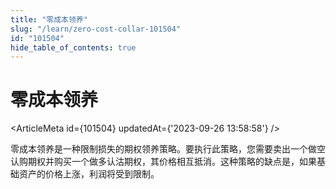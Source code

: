 ```yaml
---
title: "零成本领养"
slug: "/learn/zero-cost-collar-101504"
id: "101504"
hide_table_of_contents: true
---
```



# 零成本领养

<ArticleMeta id={101504} updatedAt={'2023-09-26 13:58:58'} />
<div className='border-solid border-b border-t-0 my-4 border-[var(--ifm-color-gray-300)]' />

零成本领养是一种限制损失的期权领养策略。要执行此策略，您需要卖出一个做空认购期权并购买一个做多认沽期权，其价格相互抵消。这种策略的缺点是，如果基础资产的价格上涨，利润将受到限制。
